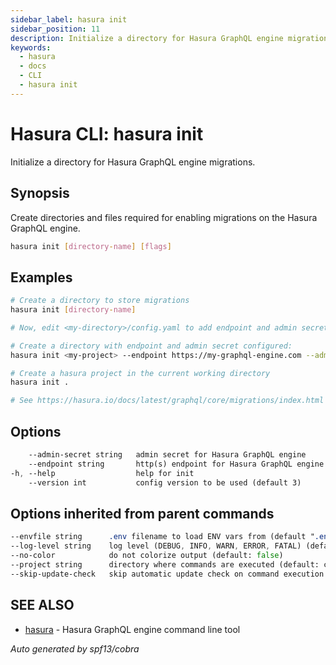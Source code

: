 ```yaml
---
sidebar_label: hasura init
sidebar_position: 11
description: Initialize a directory for Hasura GraphQL engine migrations using the Hasura CLI
keywords:
  - hasura
  - docs
  - CLI
  - hasura init
---
```


# Hasura CLI: hasura init

Initialize a directory for Hasura GraphQL engine migrations.

## Synopsis

Create directories and files required for enabling migrations on the Hasura GraphQL engine.

```bash
hasura init [directory-name] [flags]
```

## Examples

```bash
# Create a directory to store migrations
hasura init [directory-name]

# Now, edit <my-directory>/config.yaml to add endpoint and admin secret

# Create a directory with endpoint and admin secret configured:
hasura init <my-project> --endpoint https://my-graphql-engine.com --admin-secret adminsecretkey

# Create a hasura project in the current working directory
hasura init .

# See https://hasura.io/docs/latest/graphql/core/migrations/index.html for more details
```

## Options

```sass
    --admin-secret string   admin secret for Hasura GraphQL engine
    --endpoint string       http(s) endpoint for Hasura GraphQL engine
-h, --help                  help for init
    --version int           config version to be used (default 3)
```

## Options inherited from parent commands

```sass
--envfile string      .env filename to load ENV vars from (default ".env")
--log-level string    log level (DEBUG, INFO, WARN, ERROR, FATAL) (default "INFO")
--no-color            do not colorize output (default: false)
--project string      directory where commands are executed (default: current dir)
--skip-update-check   skip automatic update check on command execution
```

## SEE ALSO

* [hasura](/hasura-cli/commands/hasura.mdx)	 - Hasura GraphQL engine command line tool

_Auto generated by spf13/cobra_
